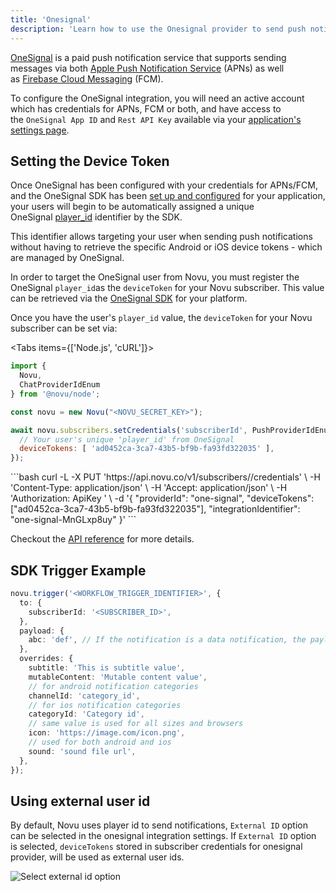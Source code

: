 ```yaml
---
title: 'Onesignal'
description: 'Learn how to use the Onesignal provider to send push notifications using Novu'
---
```



[OneSignal](https://onesignal.com/) is a paid push notification service that supports sending messages via both [Apple Push Notification Service](https://developer.apple.com/documentation/usernotifications/setting_up_a_remote_notification_server) (APNs) as well as [Firebase Cloud Messaging](https://firebase.google.com/docs/cloud-messaging) (FCM).

To configure the OneSignal integration, you will need an active account which has credentials for APNs, FCM or both, and have access to the `OneSignal App ID` and `Rest API Key` available via your [application's settings page](https://documentation.onesignal.com/docs/keys-and-ids).

## Setting the Device Token

Once OneSignal has been configured with your credentials for APNs/FCM, and the OneSignal SDK has been [set up and configured](https://documentation.onesignal.com/docs/onboarding-with-onesignal#step-1-setup-onesignal-sdk) for your application, your users will begin to be automatically assigned a unique OneSignal [player_id](https://documentation.onesignal.com/docs/users#player-id) identifier by the SDK.

This identifier allows targeting your user when sending push notifications without having to retrieve the specific Android or iOS device tokens - which are managed by OneSignal.

In order to target the OneSignal user from Novu, you must register the OneSignal `player_id`as the `deviceToken` for your Novu subscriber. This value can be retrieved via the [OneSignal SDK](https://documentation.onesignal.com/docs/users-and-devices#finding-users) for your platform.

Once you have the user's `player_id` value, the `deviceToken` for your Novu subscriber can be set via:

<Tabs items={['Node.js', 'cURL']}>
<Tab value="Node.js">
```javascript
import {
  Novu,
  ChatProviderIdEnum
} from '@novu/node';

const novu = new Novu("<NOVU_SECRET_KEY>");

await novu.subscribers.setCredentials('subscriberId', PushProviderIdEnum.OneSignal, {
  // Your user's unique 'player_id' from OneSignal
  deviceTokens: [ 'ad0452ca-3ca7-43b5-bf9b-fa93fd322035' ],
});
```
</Tab>
<Tab value="cURL">
```bash
curl -L -X PUT 'https://api.novu.co/v1/subscribers/<SUBSCRIBER_ID>/credentials' \
-H 'Content-Type: application/json' \
-H 'Accept: application/json' \
-H 'Authorization: ApiKey <NOVU_SECRET_KEY>' \
-d '{
  "providerId": "one-signal",
  "deviceTokens": ["ad0452ca-3ca7-43b5-bf9b-fa93fd322035"],
  "integrationIdentifier": "one-signal-MnGLxp8uy"
}'
```
</Tab>
</Tabs>

Checkout the [API reference](/api-reference/subscribers/update-provider-credentials) for more details.

## SDK Trigger Example

```typescript
novu.trigger('<WORKFLOW_TRIGGER_IDENTIFIER>', {
  to: {
    subscriberId: '<SUBSCRIBER_ID>',
  },
  payload: {
    abc: 'def', // If the notification is a data notification, the payload will be sent as the data
  },
  overrides: {
    subtitle: 'This is subtitle value',
    mutableContent: 'Mutable content value',
    // for android notification categories
    channelId: 'category_id',
    // for ios notification categories
    categoryId: 'Category id',
    // same value is used for all sizes and browsers
    icon: 'https://image.com/icon.png',
    // used for both android and ios
    sound: 'sound file url',
  },
});
```

## Using external user id

By default, Novu uses player id to send notifications, `External ID` option can be selected in the onesignal integration settings. If `External ID` option is selected, `deviceTokens` stored in subscriber credentials for onesignal provider, will be used as external user ids.

<img
  src="/images/channels-and-providers/push/onesignal/select-external-id-option.gif"
  alt="Select external id option"
/>
